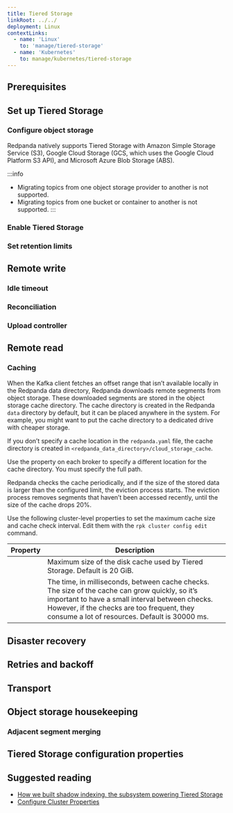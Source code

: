 ```yaml
---
title: Tiered Storage
linkRoot: ../../
deployment: Linux
contextLinks:
  - name: 'Linux'
    to: 'manage/tiered-storage'
  - name: 'Kubernetes'
    to: manage/kubernetes/tiered-storage
---
```


<head>
    <meta name="title" content="Tiered Storage | Redpanda Docs"/>
    <meta name="description" content="Configure your Redpanda cluster to offload log segments to cloud storage and save storage costs."/>
    <link rel="canonical" href="https://docs.redpanda.com/docs/manage/tiered-storage/" />
</head>




<ContextLink frontmatter={frontMatter}
/>

<AboutTieredStorage frontmatter={frontMatter}/>

## Prerequisites

<EnterpriseLicenseNote frontmatter={frontMatter}/>

## Set up Tiered Storage

<SetUp/>

### Configure object storage

Redpanda natively supports Tiered Storage with Amazon Simple Storage Service (S3), Google Cloud Storage (GCS, which uses the Google Cloud Platform S3 API), and Microsoft Azure Blob Storage (ABS). 

:::info
- Migrating topics from one object storage provider to another is not supported. 
- Migrating topics from one bucket or container to another is not supported.
:::


<!--
[tabs]
=====
Amazon S3::
+
--
Configure access to Amazon S3 with either an IAM role attached to the instance or with access keys.

To configure access to an S3 bucket with an IAM role:

. Configure an link:../../manage/security/iam-roles/#configuring-iam-roles[IAM role].
. Run the `rpk cluster config edit` command, then edit the following required properties:
+
[,properties]
----
cloud_storage_enabled: true
cloud_storage_credentials_source: aws_instance_metadata
cloud_storage_region: <region>
cloud_storage_bucket: <redpanda_bucket_name>
----
+
:::note notes

 ** Replace `<placeholders>` with your own values.
 ** For additional properties, see <<tiered-storage-configuration-properties,Tiered Storage configuration properties>>.
:::

+
<ResetPropertyInfo name="_reset-property-info.mdx" frontmatter=\{frontMatter}/>

To configure access to an S3 bucket with access keys instead of an IAM role:

. Grant a user the following permissions to read and create objects on the bucket to be used with the cluster (or on all buckets): `GetObject`, `DeleteObject`, `PutObject`, `PutObjectTagging`, `ListBucket`.
. Copy the access key and secret key for the `cloud_storage_access_key` and `cloud_storage_secret_key` cluster properties.
. Run the `rpk cluster config edit` command, then edit the following required properties:
+
[,properties]
----
cloud_storage_enabled: true
cloud_storage_access_key: <access_key>
cloud_storage_secret_key: <secret_key>
cloud_storage_region: <region>
cloud_storage_bucket: <redpanda_bucket_name>
----
+
:::note notes

 ** Replace `<placeholders>` with your own values.
 ** For additional properties, see <<tiered-storage-configuration-properties,Tiered Storage configuration properties>>.
:::

+
<ResetPropertyInfo name="_reset-property-info.mdx" frontmatter=\{frontMatter}/>

--
Google Cloud Storage::
+
--
Configure access to Google Cloud Storage with either an IAM role attached to the instance or with access keys.

To configure access to Google Cloud Storage with an IAM role:

. Configure an link:../../manage/security/iam-roles/#configuring-iam-roles[IAM role].
. Run the `rpk cluster config edit` command, then edit the following required properties:
+
[,properties]
----
cloud_storage_enabled: true
cloud_storage_credentials_source: gcp_instance_metadata
cloud_storage_region: <region>
cloud_storage_bucket: <redpanda_bucket_name>
----
+
:::note notes

 ** Replace `<placeholders>` with your own values.
 ** For additional properties, see <<tiered-storage-configuration-properties,Tiered Storage configuration properties>>.
:::

+
<ResetPropertyInfo name="_reset-property-info.mdx" frontmatter=\{frontMatter}/>

To configure access to Google Cloud Storage with access keys instead of an IAM role:

. Choose a uniform access control when you create the bucket.
. Use a Google-managed encryption key.
. Set a https://cloud.google.com/storage/docs/migrating#defaultproj[default project].
. Create a service user with https://cloud.google.com/storage/docs/authentication/managing-hmackeys[HMAC keys] and copy the access key and secret key for the `cloud_storage_access_key` and `cloud_storage_secret_key` cluster properties.
. Run the `rpk cluster config edit` command, then edit the following required properties:
+
[,properties]
----
cloud_storage_enabled: true
cloud_storage_api_endpoint: storage.googleapis.com
cloud_storage_access_key: <access_key>
cloud_storage_secret_key: <secret_key>
cloud_storage_bucket: <redpanda_bucket_name>
cloud_storage_region: <region>
----
+
:::note notes

 ** Replace `<placeholders>` with your own values.
 ** For additional properties, see <<tiered-storage-configuration-properties,Tiered Storage configuration properties>>.
:::

+
<ResetPropertyInfo name="_reset-property-info.mdx" frontmatter=\{frontMatter}/>

--
Azure Blob Storage::
+
--
+++<AzureBlobLimitations>++++++</AzureBlobLimitations>+++

To configure access to Azure Blob Storage with shared keys:

. Copy an account access key for the Azure container you want Redpanda to use and enter it in the `cloud_storage_azure_shared_key` property. For information on how to view your account access keys, see the https://learn.microsoft.com/en-us/azure/storage/common/storage-account-keys-manage?toc=%2Fazure%2Fstorage%2Fblobs%2Ftoc.json&bc=%2Fazure%2Fstorage%2Fblobs%2Fbreadcrumb%2Ftoc.json&tabs=azure-portal#view-account-access-keys[Azure documentation].
. Run the `rpk cluster config edit` command, then edit the following required properties:
+
[,properties]
----
cloud_storage_enabled: true
cloud_storage_azure_shared_key: <azure_account_access_key>
cloud_storage_azure_storage_account: <azure_account_name>
cloud_storage_azure_container: <redpanda_container_name>
----
+
:::note notes

 ** Replace `<placeholders>` with your own values.
 ** For additional properties, see <<tiered-storage-configuration-properties,Tiered Storage configuration properties>>.
 ** For information about how to grant access from an internet IP range (if you need to open additional routes/ports between your broker nodes and Azure Blob Storage; for example, in a hybrid cloud deployment), see the https://learn.microsoft.com/en-us/azure/storage/common/storage-network-security?toc=%2Fazure%2Fstorage%2Fblobs%2Ftoc.json&bc=%2Fazure%2Fstorage%2Fblobs%2Fbreadcrumb%2Ftoc.json&tabs=azure-portal#grant-access-from-an-internet-ip-range[Microsoft documentation].
 ** For information about shared key authentication, see the https://learn.microsoft.com/en-us/rest/api/storageservices/authorize-with-shared-key[Microsoft documentation].
:::

+
<ResetPropertyInfo name="_reset-property-info.mdx" frontmatter=\{frontMatter}/>

--
=====
-->


### Enable Tiered Storage

<Enable frontmatter={frontMatter}/>

### Set retention limits

<SetRetentionLimits frontmatter={frontMatter}/>

## Remote write

<RemoteWrite frontmatter={frontMatter}/>

### Idle timeout

<IdleTimeout frontmatter={frontMatter}/>

### Reconciliation 

<Reconciliation frontmatter={frontMatter}/>

### Upload controller

<UploadController frontmatter={frontMatter}/>

## Remote read

<RemoteRead frontmatter={frontMatter}/>

### Caching 

When the Kafka client fetches an offset range that isn’t available locally in the Redpanda data directory, Redpanda downloads remote segments from object storage. These downloaded segments are stored in the object storage cache directory. The cache directory is created in the Redpanda `data` directory by default, but it can be placed anywhere in the system. For example, you might want to put the cache directory to a dedicated drive with cheaper storage. 

If you don’t specify a cache location in the `redpanda.yaml` file, the cache directory is created in `<redpanda_data_directory>/cloud_storage_cache`. 

Use the <NodeProperty name="cloud_storage_cache_directory" frontmatter={frontMatter}/>  property on each broker to specify a different location for the cache directory. You must specify the full path. 

Redpanda checks the cache periodically, and if the size of the stored data is larger than the configured limit, the eviction process starts. The eviction process removes segments that haven’t been accessed recently, until the size of the cache drops 20%. 

Use the following cluster-level properties to set the maximum cache size and cache check interval. Edit them with the `rpk cluster config edit` command.

| Property      | Description |
| ----------- | ----------- |
| <ClusterProperty name="cloud_storage_cache_size" frontmatter={frontMatter}/> | Maximum size of the disk cache used by Tiered Storage. Default is 20 GiB. |
| <TunableClusterProperty name="cloud_storage_cache_check_interval" frontmatter={frontMatter}/> | The time, in milliseconds, between cache checks. The size of the cache can grow quickly, so it’s important to have a small interval between checks. However, if the checks are too frequent, they consume a lot of resources. Default is 30000 ms. |

## Disaster recovery 

<RemoteRecovery frontmatter={frontMatter}/>

## Retries and backoff 

<RetriesAndBackoff frontmatter={frontMatter}/>

## Transport 

<Transport frontmatter={frontMatter}/>

## Object storage housekeeping

<CloudStorageHousekeeping frontmatter={frontMatter}/>

### Adjacent segment merging

<AdjacentSegmentMerging frontmatter={frontMatter}/>

## Tiered Storage configuration properties

<ConfigurationProperties frontmatter={frontMatter}/>

## Suggested reading

- [How we built shadow indexing, the subsystem powering Tiered Storage](https://redpanda.com/blog/tiered-storage-architecture-shadow-indexing-deep-dive/)
- [Configure Cluster Properties](../cluster-maintenance/cluster-property-configuration)
